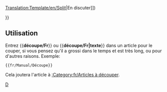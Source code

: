 <noinclude>[[Translation:Template/en/Split]]</noinclude>{{fr/Fenêtre de message| type  = mouvement
| image = en/Manual/Split.png
| texte = <strong>Découpe</strong><br>Il a été suggéré que cette page soit partagée en de multiples pages. ([[{{{discuss|{{TALKPAGENAME}}}}}|En discuter]])<p>{{{1|}}}</p>
}}<includeonly>{{{2|[[Category:fr/Articles à découper]]}}}</includeonly><noinclude>

==Utilisation==
Entrez <nowiki>{{</nowiki>'''découpe/Fr'''<nowiki>}}</nowiki> ou <nowiki>{{</nowiki>'''découpe/Fr|texte'''<nowiki>}}</nowiki> dans un article pour le couper, si vous pensez qu'il a grossi dans le temps et est très long, ou pour d'autres raisons. Exemple: 
<pre>{{fr/Manual/Découpe}}</pre>
Cela joutera l'article à [[:Category:fr/Articles à découper]].

[[Category:fr/Fenêtres de message|D]]</noinclude>
